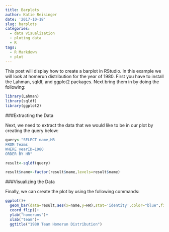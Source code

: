```yaml
---
title: Barplots
author: Katie Reisinger
date: '2017-10-18'
slug: barplots
categories:
  - data visualization
  - ploting data
  - R
tags:
  - R Markdown
  - plot
---
```


This post will display how to create a barplot in RStudio. In this example we will look at homerun distribution for the year of 1980. First you have to install the Lahman, sqldf, and ggplot2 packages. Next bring them in by doing the following:

```r
library(Lahman)
library(sqldf)
library(ggplot2)
```

###Extracting the Data

Next, we need to extract the data that we would like to be in our plot by creating the query below:

```r
query<-"SELECT name,HR
FROM Teams
WHERE yearID=1980
ORDER BY HR"

result<-sqldf(query)

result$name<-factor(result$name,levels=result$name)
```

###Visualizing the Data

Finally, we can create the plot by using the following commands:

```r
ggplot()+
  geom_bar(data=result,aes(x=name,y=HR),stat='identity',color="blue",fill="white")+
  coord_flip()+
  ylab("homeruns")+
  xlab("team")+
  ggtitle("1980 Team Homerun Distribution")
```

